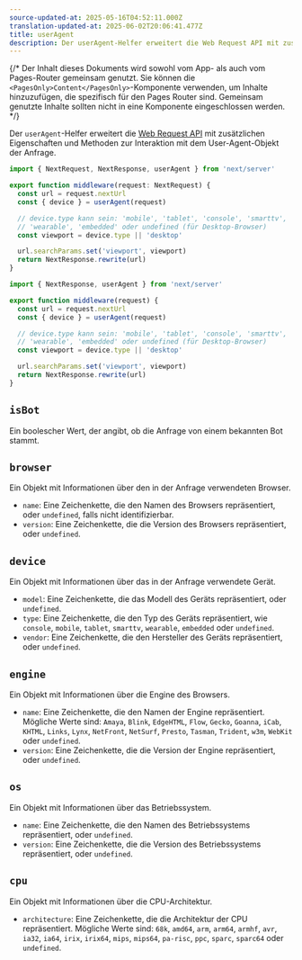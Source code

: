 ```yaml
---
source-updated-at: 2025-05-16T04:52:11.000Z
translation-updated-at: 2025-06-02T20:06:41.477Z
title: userAgent
description: Der userAgent-Helfer erweitert die Web Request API mit zusätzlichen Eigenschaften und Methoden zur Interaktion mit dem User-Agent-Objekt der Anfrage.
---
```


{/* Der Inhalt dieses Dokuments wird sowohl vom App- als auch vom Pages-Router gemeinsam genutzt. Sie können die `<PagesOnly>Content</PagesOnly>`-Komponente verwenden, um Inhalte hinzuzufügen, die spezifisch für den Pages Router sind. Gemeinsam genutzte Inhalte sollten nicht in eine Komponente eingeschlossen werden. */}

Der `userAgent`-Helfer erweitert die [Web Request API](https://developer.mozilla.org/docs/Web/API/Request) mit zusätzlichen Eigenschaften und Methoden zur Interaktion mit dem User-Agent-Objekt der Anfrage.

```ts filename="middleware.ts" switcher
import { NextRequest, NextResponse, userAgent } from 'next/server'

export function middleware(request: NextRequest) {
  const url = request.nextUrl
  const { device } = userAgent(request)

  // device.type kann sein: 'mobile', 'tablet', 'console', 'smarttv',
  // 'wearable', 'embedded' oder undefined (für Desktop-Browser)
  const viewport = device.type || 'desktop'

  url.searchParams.set('viewport', viewport)
  return NextResponse.rewrite(url)
}
```

```js filename="middleware.js" switcher
import { NextResponse, userAgent } from 'next/server'

export function middleware(request) {
  const url = request.nextUrl
  const { device } = userAgent(request)

  // device.type kann sein: 'mobile', 'tablet', 'console', 'smarttv',
  // 'wearable', 'embedded' oder undefined (für Desktop-Browser)
  const viewport = device.type || 'desktop'

  url.searchParams.set('viewport', viewport)
  return NextResponse.rewrite(url)
}
```

## `isBot`

Ein boolescher Wert, der angibt, ob die Anfrage von einem bekannten Bot stammt.

## `browser`

Ein Objekt mit Informationen über den in der Anfrage verwendeten Browser.

- `name`: Eine Zeichenkette, die den Namen des Browsers repräsentiert, oder `undefined`, falls nicht identifizierbar.
- `version`: Eine Zeichenkette, die die Version des Browsers repräsentiert, oder `undefined`.

## `device`

Ein Objekt mit Informationen über das in der Anfrage verwendete Gerät.

- `model`: Eine Zeichenkette, die das Modell des Geräts repräsentiert, oder `undefined`.
- `type`: Eine Zeichenkette, die den Typ des Geräts repräsentiert, wie `console`, `mobile`, `tablet`, `smarttv`, `wearable`, `embedded` oder `undefined`.
- `vendor`: Eine Zeichenkette, die den Hersteller des Geräts repräsentiert, oder `undefined`.

## `engine`

Ein Objekt mit Informationen über die Engine des Browsers.

- `name`: Eine Zeichenkette, die den Namen der Engine repräsentiert. Mögliche Werte sind: `Amaya`, `Blink`, `EdgeHTML`, `Flow`, `Gecko`, `Goanna`, `iCab`, `KHTML`, `Links`, `Lynx`, `NetFront`, `NetSurf`, `Presto`, `Tasman`, `Trident`, `w3m`, `WebKit` oder `undefined`.
- `version`: Eine Zeichenkette, die die Version der Engine repräsentiert, oder `undefined`.

## `os`

Ein Objekt mit Informationen über das Betriebssystem.

- `name`: Eine Zeichenkette, die den Namen des Betriebssystems repräsentiert, oder `undefined`.
- `version`: Eine Zeichenkette, die die Version des Betriebssystems repräsentiert, oder `undefined`.

## `cpu`

Ein Objekt mit Informationen über die CPU-Architektur.

- `architecture`: Eine Zeichenkette, die die Architektur der CPU repräsentiert. Mögliche Werte sind: `68k`, `amd64`, `arm`, `arm64`, `armhf`, `avr`, `ia32`, `ia64`, `irix`, `irix64`, `mips`, `mips64`, `pa-risc`, `ppc`, `sparc`, `sparc64` oder `undefined`.